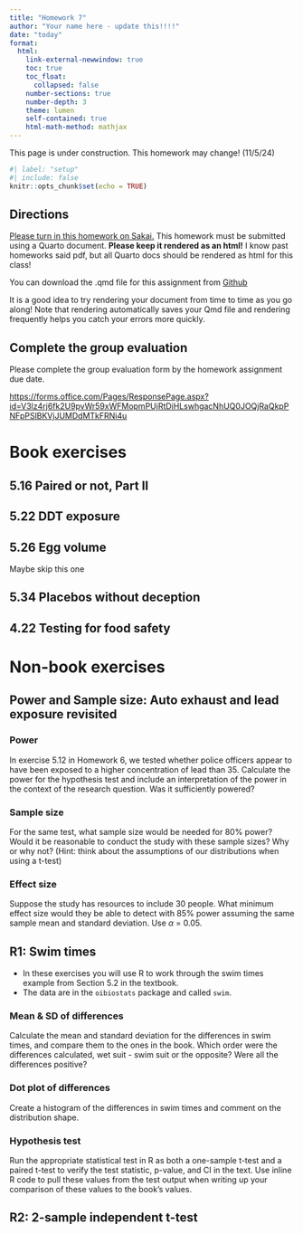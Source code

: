 ```yaml
---
title: "Homework 7"
author: "Your name here - update this!!!!"
date: "today"
format: 
  html:
    link-external-newwindow: true
    toc: true
    toc_float:
      collapsed: false
    number-sections: true
    number-depth: 3
    theme: lumen
    self-contained: true
    html-math-method: mathjax
---
```


::: callout-important
This page is under construction. This homework may change! (11/5/24)
:::



```r
#| label: "setup"
#| include: false
knitr::opts_chunk$set(echo = TRUE)
```

## Directions {.unnumbered}

[Please turn in this homework on Sakai.](https://sakai.ohsu.edu/portal/site/EPI-525-1-15028-F24/tool/137d7c54-61a9-4727-9018-374c3773c508) This homework must be submitted using a Quarto document. **Please keep it rendered as an html!** I know past homeworks said pdf, but all Quarto docs should be rendered as html for this class!

You can download the .qmd file for this assignment from [Github](https://github.com/nwakim/F24_EPI_525/blob/main/homework/HW_05.qmd)

:::{.callout-tip}
It is a good idea to try rendering your document from time to time as you go along!  Note that rendering automatically saves your Qmd file and rendering frequently helps you catch your errors more quickly.
:::

## Complete the group evaluation

Please complete the group evaluation form by the homework assignment due date.

<https://forms.office.com/Pages/ResponsePage.aspx?id=V3lz4rj6fk2U9pvWr59xWFMopmPUjRtDiHLswhgacNhUQ0JOQjRaQkpPNFpPSlBKVjJUMDdMTkFRNi4u>

# Book exercises


## 5.16 Paired or not, Part II {.unnumbered}

## 5.22 DDT exposure {.unnumbered}

## 5.26 Egg volume {.unnumbered}

Maybe skip this one

## 5.34 Placebos without deception {.unnumbered}

## 4.22 Testing for food safety {.unnumbered}

# Non-book exercises

## Power and Sample size: Auto exhaust and lead exposure revisited

### Power

In exercise 5.12 in Homework 6, we tested whether police officers appear to have been exposed to a higher concentration of lead than 35. Calculate the power for the hypothesis test and include an interpretation of the power in the context of the research question. Was it sufficiently powered? 



### Sample size

For the same test, what sample size would be needed for 80% power? Would it be reasonable to conduct the study with these sample sizes? Why or why not? (Hint: think about the assumptions of our distributions when using a t-test)


### Effect size

Suppose the study has resources to include 30 people. What minimum effect size would they be able to detect with 85% power assuming the same sample mean and standard deviation. Use $\alpha$ = 0.05. 


## R1: Swim times

* In these exercises you will use R to work through the swim times example from Section 5.2 in the textbook. 
* The data are in the `oibiostats` package and called `swim`.


### Mean & SD of differences 

Calculate the mean and standard deviation for the differences in swim times, and compare them to the ones in the book. Which order were the differences calculated, wet suit - swim suit or the opposite? Were all the differences positive? 


### Dot plot of differences

Create a histogram of the differences in swim times and comment on the distribution shape. 


### Hypothesis test

Run the appropriate statistical test in R as both a one-sample t-test and a paired t-test to verify the test statistic, p-value, and CI in the text. Use inline R code to pull these values from the test output when writing up your comparison of these values to the book's values. 

## R2: 2-sample independent t-test
